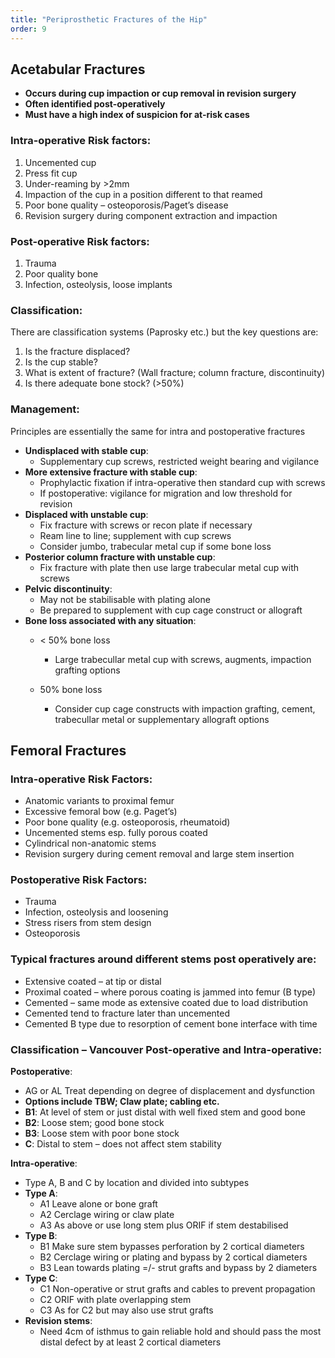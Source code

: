 ```yaml
---
title: "Periprosthetic Fractures of the Hip"
order: 9
---
```


## Acetabular Fractures

-   **Occurs during cup impaction or cup removal in revision surgery**
-   **Often identified post-operatively**
-   **Must have a high index of suspicion for at-risk cases**

### **Intra-operative Risk factors**:

1.  Uncemented cup
2.  Press fit cup
3.  Under-reaming by \>2mm
4.  Impaction of the cup in a position different to that reamed
5.  Poor bone quality – osteoporosis/Paget’s disease
6.  Revision surgery during component extraction and impaction

### **Post-operative Risk factors**:

1.  Trauma
2.  Poor quality bone
3.  Infection, osteolysis, loose implants

### **Classification**:

There are classification systems (Paprosky etc.) but the key questions are:

1.  Is the fracture displaced?
2.  Is the cup stable?
3.  What is extent of fracture? (Wall fracture; column fracture, discontinuity)
4.  Is there adequate bone stock? (\>50%)

### **Management**:

Principles are essentially the same for intra and postoperative fractures

-   **Undisplaced with stable cup**:
    -   Supplementary cup screws, restricted weight bearing and vigilance
-   **More extensive fracture with stable cup**:
    -   Prophylactic fixation if intra-operative then standard cup with screws
    -   If postoperative: vigilance for migration and low threshold for revision
-   **Displaced with unstable cup**:
    -   Fix fracture with screws or recon plate if necessary
    -   Ream line to line; supplement with cup screws
    -   Consider jumbo, trabecular metal cup if some bone loss
-   **Posterior column fracture with unstable cup**:
    -   Fix fracture with plate then use large trabecular metal cup with screws
-   **Pelvic discontinuity**:
    -   May not be stabilisable with plating alone
    -   Be prepared to supplement with cup cage construct or allograft
-   **Bone loss associated with any situation**:
    -   \< 50% bone loss

        -   Large trabecullar metal cup with screws, augments, impaction grafting options

    -   50% bone loss

        -   Consider cup cage constructs with impaction grafting, cement, trabecullar metal or supplementary allograft options

## Femoral Fractures

### **Intra-operative Risk Factors**:

-   Anatomic variants to proximal femur
-   Excessive femoral bow (e.g. Paget’s)
-   Poor bone quality (e.g. osteoporosis, rheumatoid)
-   Uncemented stems esp. fully porous coated
-   Cylindrical non-anatomic stems
-   Revision surgery during cement removal and large stem insertion

### **Postoperative Risk Factors**:

-   Trauma
-   Infection, osteolysis and loosening
-   Stress risers from stem design
-   Osteoporosis

### **Typical fractures around different stems post operatively are**:

-   Extensive coated – at tip or distal
-   Proximal coated – where porous coating is jammed into femur (B type)
-   Cemented – same mode as extensive coated due to load distribution
-   Cemented tend to fracture later than uncemented
-   Cemented B type due to resorption of cement bone interface with time

### **Classification – Vancouver Post-operative and Intra-operative**:

**Postoperative**:

-   AG or AL Treat depending on degree of displacement and dysfunction
-   **Options include TBW; Claw plate; cabling etc.**
-   **B1**: At level of stem or just distal with well fixed stem and good bone
-   **B2**: Loose stem; good bone stock
-   **B3**: Loose stem with poor bone stock
-   **C**: Distal to stem – does not affect stem stability

**Intra-operative**:

-   Type A, B and C by location and divided into subtypes
-   **Type A**:
    -   A1 Leave alone or bone graft
    -   A2 Cerclage wiring or claw plate
    -   A3 As above or use long stem plus ORIF if stem destabilised
-   **Type B**:
    -   B1 Make sure stem bypasses perforation by 2 cortical diameters
    -   B2 Cerclage wiring or plating and bypass by 2 cortical diameters
    -   B3 Lean towards plating =/- strut grafts and bypass by 2 diameters
-   **Type C**:
    -   C1 Non-operative or strut grafts and cables to prevent propagation
    -   C2 ORIF with plate overlapping stem
    -   C3 As for C2 but may also use strut grafts
-   **Revision stems**:
    -   Need 4cm of isthmus to gain reliable hold and should pass the most distal defect by at least 2 cortical diameters
